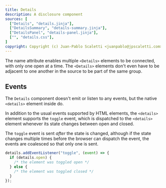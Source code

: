 ```yaml
---
title: Details
description: A disclosure component
sources: [
  ["Details", "details.jinja"],
  ["DetailsSummary", "details-summary.jinja"],
  ["DetailsPanel", "details-panel.jinja"],
  ["", "details.css"],
]
copyright: Copyright (c) Juan-Pablo Scaletti <juanpablo@jpscaletti.com>
---
```


<Example name="ex.Details" />

The name attribute enables multiple `<Details>` elements to be connected, with only one open at a time. The `<Details>` elements don't even have to be adjacent to one another in the source to be part of the same group.

<Example name="ex.Accordion" />


## Events

The `Details` component doesn't emit or listen to any events, but the native `<details>` element inside do.

In addition to the usual events supported by HTML elements, the `<details>` element supports the `toggle` event,
which is dispatched to the `<details>` element whenever its state changes between open and closed.

The `toggle` event is sent *after* the state is changed, although if the state changes multiple times before the
browser can dispatch the event, the events are coalesced so that only one is sent.

```js
details.addEventListener("toggle", (event) => {
  if (details.open) {
    /* the element was toggled open */
  } else {
    /* the element was toggled closed */
  }
});
```

<Sources />
